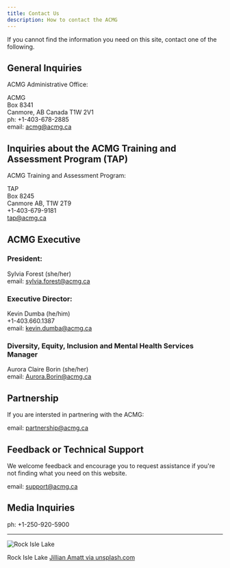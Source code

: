 ```yaml
---
title: Contact Us
description: How to contact the ACMG
---
```


If you cannot find the information you need on this site, contact one of the following.

## General Inquiries

ACMG Administrative Office:

ACMG<br/>
Box 8341<br/>
Canmore, AB Canada T1W 2V1<br/>
ph: +1-403-678-2885<br/>
email: acmg@acmg.ca<br/>


## Inquiries about the ACMG Training and Assessment Program (TAP)

ACMG Training and Assessment Program:

TAP<br/>
Box 8245<br/>
Canmore AB, T1W 2T9<br/>
+1-403-679-9181<br/>
tap@acmg.ca<br/>

## ACMG Executive

### President:

Sylvia Forest (she/her)<br/>
email: sylvia.forest@acmg.ca<br/>


### Executive Director:

Kevin Dumba (he/him)<br/>
+1-403.660.1387<br/>
email: kevin.dumba@acmg.ca<br/>


### Diversity, Equity, Inclusion and Mental Health Services Manager

Aurora Claire Borin (she/her)<br/>
email: Aurora.Borin@acmg.ca<br/>



## Partnership

If you are intersted in partnering with the ACMG:

email: partnership@acmg.ca


## Feedback or Technical Support

We welcome feedback and encourage you to request assistance if you're not finding
what you need on this website.

email: support@acmg.ca


## Media Inquiries

ph: +1-250-920-5900

<hr/>

<Image src={rockislelake}
        alt="Rock Isle Lake" 
        style="display: block; margin: 0 auto" />

Rock Isle Lake [Jillian Amatt via unsplash.com](https://unsplash.com/photos/a-scenic-view-of-a-lake-surrounded-by-trees-ILMbgTDZKC0)